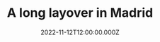 ---
title: A long layover in Madrid
slug: a-long-layover-in-madrid
# image: fantastical-account-settings.png
category:
 - Travel
 - Automattic
date: 2022-11-12T12:00:00.000Z
---